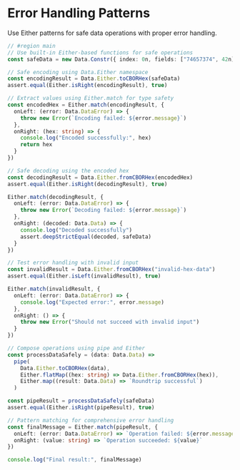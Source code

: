 # Error Handling Patterns

Use Either patterns for safe data operations with proper error handling.

```typescript
// #region main
// Use built-in Either-based functions for safe operations
const safeData = new Data.Constr({ index: 0n, fields: ["74657374", 42n] }) // 'test' as hex

// Safe encoding using Data.Either namespace
const encodingResult = Data.Either.toCBORHex(safeData)
assert.equal(Either.isRight(encodingResult), true)

// Extract values using Either.match for type safety
const encodedHex = Either.match(encodingResult, {
  onLeft: (error: Data.DataError) => {
    throw new Error(`Encoding failed: ${error.message}`)
  },
  onRight: (hex: string) => {
    console.log("Encoded successfully:", hex)
    return hex
  }
})

// Safe decoding using the encoded hex
const decodingResult = Data.Either.fromCBORHex(encodedHex)
assert.equal(Either.isRight(decodingResult), true)

Either.match(decodingResult, {
  onLeft: (error: Data.DataError) => {
    throw new Error(`Decoding failed: ${error.message}`)
  },
  onRight: (decoded: Data.Data) => {
    console.log("Decoded successfully")
    assert.deepStrictEqual(decoded, safeData)
  }
})

// Test error handling with invalid input
const invalidResult = Data.Either.fromCBORHex("invalid-hex-data")
assert.equal(Either.isLeft(invalidResult), true)

Either.match(invalidResult, {
  onLeft: (error: Data.DataError) => {
    console.log("Expected error:", error.message)
  },
  onRight: () => {
    throw new Error("Should not succeed with invalid input")
  }
})

// Compose operations using pipe and Either
const processDataSafely = (data: Data.Data) =>
  pipe(
    Data.Either.toCBORHex(data),
    Either.flatMap((hex: string) => Data.Either.fromCBORHex(hex)),
    Either.map((result: Data.Data) => `Roundtrip successful`)
  )

const pipeResult = processDataSafely(safeData)
assert.equal(Either.isRight(pipeResult), true)

// Pattern matching for comprehensive error handling
const finalMessage = Either.match(pipeResult, {
  onLeft: (error: Data.DataError) => `Operation failed: ${error.message}`,
  onRight: (value: string) => `Operation succeeded: ${value}`
})

console.log("Final result:", finalMessage)

```

